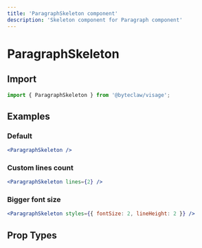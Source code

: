 ```yaml
---
title: 'ParagraphSkeleton component'
description: 'Skeleton component for Paragraph component'
---
```


# ParagraphSkeleton

## Import

```js transpile=false
import { ParagraphSkeleton } from '@byteclaw/visage';
```

## Examples

### Default

```jsx live
<ParagraphSkeleton />
```

### Custom lines count

```jsx live
<ParagraphSkeleton lines={2} />
```

### Bigger font size

```jsx live
<ParagraphSkeleton styles={{ fontSize: 2, lineHeight: 2 }} />
```

## Prop Types

<PropTypes component="ParagraphSkeleton" />
